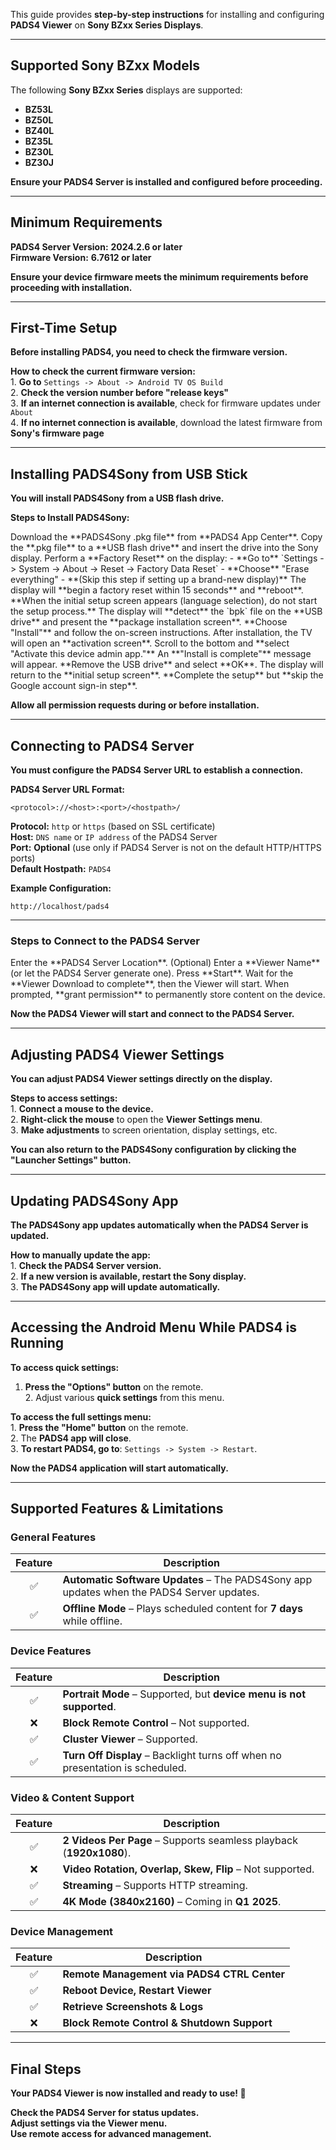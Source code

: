 This guide provides **step-by-step instructions** for installing and configuring **PADS4 Viewer** on **Sony BZxx Series Displays**.  

---

## **Supported Sony BZxx Models**  

The following **Sony BZxx Series** displays are supported:  

- **BZ53L**  
- **BZ50L**  
- **BZ40L**  
- **BZ35L**  
- **BZ30L**  
- **BZ30J**  

**Ensure your PADS4 Server is installed and configured before proceeding.**  

---

## **Minimum Requirements**  

**PADS4 Server Version:** **2024.2.6 or later**  
**Firmware Version:** **6.7612 or later**  

**Ensure your device firmware meets the minimum requirements before proceeding with installation.**  

---

## **First-Time Setup**  

**Before installing PADS4, you need to check the firmware version.**  

**How to check the current firmware version:**  
1️. **Go to** `Settings -> About -> Android TV OS Build`  
2️. **Check the version number before "release keys"**  
3️. **If an internet connection is available**, check for firmware updates under `About`  
4️. **If no internet connection is available**, download the latest firmware from **Sony's firmware page**  

---

## **Installing PADS4Sony from USB Stick**  

**You will install PADS4Sony from a USB flash drive.**  

**Steps to Install PADS4Sony:**  

<Steps>  
  <Step title="Step One">  
    Download the **PADS4Sony .pkg file** from **PADS4 App Center**.  
  </Step>  
  <Step title="Step Two">  
    Copy the **.pkg file** to a **USB flash drive** and insert the drive into the Sony display.  
  </Step>  
  <Step title="Step Three">  
    Perform a **Factory Reset** on the display:  
    - **Go to** `Settings -> System -> About -> Reset -> Factory Data Reset`  
    - **Choose** "Erase everything"  
    - **(Skip this step if setting up a brand-new display)**  
  </Step>  
  <Step title="Step Four">  
    The display will **begin a factory reset within 15 seconds** and **reboot**.  
  </Step>  
  <Step title="Step Five">  
    **When the initial setup screen appears (language selection), do not start the setup process.**  
  </Step>  
  <Step title="Step Six">  
    The display will **detect** the `bpk` file on the **USB drive** and present the **package installation screen**.  
  </Step>  
  <Step title="Step Seven">  
    **Choose "Install"** and follow the on-screen instructions.  
  </Step>  
  <Step title="Step Eight">  
    After installation, the TV will open an **activation screen**.  
  </Step>  
  <Step title="Step Nine">  
    Scroll to the bottom and **select "Activate this device admin app."**  
  </Step>  
  <Step title="Step Ten">  
    An **"Install is complete"** message will appear. **Remove the USB drive** and select **OK**.  
  </Step>  
  <Step title="Step Eleven">  
    The display will return to the **initial setup screen**. **Complete the setup** but **skip the Google account sign-in step**.  
  </Step>  
</Steps>  

**Allow all permission requests during or before installation.**  

---

## **Connecting to PADS4 Server**  

**You must configure the PADS4 Server URL to establish a connection.**  

**PADS4 Server URL Format:**  
```
<protocol>://<host>:<port>/<hostpath>/
```  
**Protocol:** `http` or `https` (based on SSL certificate)  
**Host:** `DNS name` or `IP address` of the PADS4 Server  
**Port:** **Optional** (use only if PADS4 Server is not on the default HTTP/HTTPS ports)  
**Default Hostpath:** `PADS4`  

**Example Configuration:**  
```
http://localhost/pads4
```

---

### **Steps to Connect to the PADS4 Server**  

<Steps>  
  <Step title="Step One">  
    Enter the **PADS4 Server Location**.  
  </Step>  
  <Step title="Step Two">  
    (Optional) Enter a **Viewer Name** (or let the PADS4 Server generate one).  
  </Step>  
  <Step title="Step Three">  
    Press **Start**.  
  </Step>  
  <Step title="Step Four">  
    Wait for the **Viewer Download to complete**, then the Viewer will start.  
  </Step>  
  <Step title="Step Five">  
    When prompted, **grant permission** to permanently store content on the device.  
  </Step>  
</Steps>  

**Now the PADS4 Viewer will start and connect to the PADS4 Server.**  

---

## **Adjusting PADS4 Viewer Settings**  

**You can adjust PADS4 Viewer settings directly on the display.**  

**Steps to access settings:**  
1️. **Connect a mouse to the device.**  
2️. **Right-click the mouse** to open the **Viewer Settings menu**.  
3️. **Make adjustments** to screen orientation, display settings, etc.  

**You can also return to the PADS4Sony configuration by clicking the "Launcher Settings" button.**  

---

## **Updating PADS4Sony App**  

**The PADS4Sony app updates automatically when the PADS4 Server is updated.**  

**How to manually update the app:**  
1️. **Check the PADS4 Server version.**  
2️. **If a new version is available, restart the Sony display.**  
3️. **The PADS4Sony app will update automatically.**  

---

## **Accessing the Android Menu While PADS4 is Running**  

**To access quick settings:**  
1. **Press the "Options" button** on the remote.  
2️. Adjust various **quick settings** from this menu.  

**To access the full settings menu:**  
1️. **Press the "Home" button** on the remote.  
2️. The **PADS4 app will close**.  
3️. **To restart PADS4, go to**: `Settings -> System -> Restart`.  

**Now the PADS4 application will start automatically.**  

---

## **Supported Features & Limitations**  

### **General Features**  

| Feature | Description |  
|:------:|------------|  
| ✅ | **Automatic Software Updates** – The PADS4Sony app updates when the PADS4 Server updates. |  
| ✅ | **Offline Mode** – Plays scheduled content for **7 days** while offline. |  

### **Device Features**  

| Feature | Description |  
|:------:|------------|  
| ✅ | **Portrait Mode** – Supported, but **device menu is not supported**. |  
| ❌ | **Block Remote Control** – Not supported. |  
| ✅ | **Cluster Viewer** – Supported. |  
| ✅ | **Turn Off Display** – Backlight turns off when no presentation is scheduled. |  

### **Video & Content Support**  

| Feature | Description |  
|:------:|------------|  
| ✅ | **2 Videos Per Page** – Supports seamless playback (**1920x1080**). |  
| ❌ | **Video Rotation, Overlap, Skew, Flip** – Not supported. |  
| ✅ | **Streaming** – Supports HTTP streaming. |  
| ✅ | **4K Mode (3840x2160)** – Coming in **Q1 2025**. |  

### **Device Management**  

| Feature | Description |  
|:------:|------------|  
| ✅ | **Remote Management via PADS4 CTRL Center** |  
| ✅ | **Reboot Device, Restart Viewer** |  
| ✅ | **Retrieve Screenshots & Logs** |  
| ❌ | **Block Remote Control & Shutdown Support** |  

---

## **Final Steps**  

**Your PADS4 Viewer is now installed and ready to use! 🎉**  

**Check the PADS4 Server for status updates.**  
**Adjust settings via the Viewer menu.**  
**Use remote access for advanced management.**